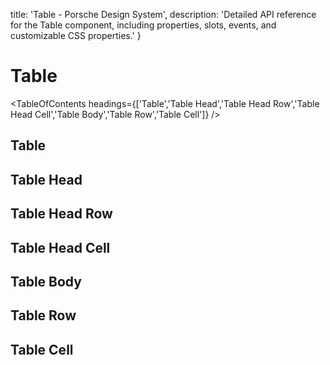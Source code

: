 
  title: 'Table - Porsche Design System',
  description: 'Detailed API reference for the Table component, including properties, slots, events, and customizable CSS properties.'
}

# Table <ComponentStatus tagName="p-table"></ComponentStatus>

<TableOfContents headings={['Table','Table Head','Table Head Row','Table Head Cell','Table Body','Table Row','Table Cell']} />

## Table

<ComponentApi tagName="p-table" showTableOfContents={false} />

## Table Head

<ComponentApi tagName="p-table-head" showTableOfContents={false} />

## Table Head Row

<ComponentApi tagName="p-table-head-row" showTableOfContents={false} />

## Table Head Cell

<ComponentApi tagName="p-table-head-cell" showTableOfContents={false} />

## Table Body

<ComponentApi tagName="p-table-body" showTableOfContents={false} />

## Table Row

<ComponentApi tagName="p-table-row" showTableOfContents={false} />

## Table Cell

<ComponentApi tagName="p-table-cell" showTableOfContents={false} />